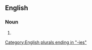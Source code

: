 ==English==

===Noun===
{{head|en|noun form}}

# {{plural of|pregnancy|lang=en}}

[[Category:English plurals ending in "-ies"]]